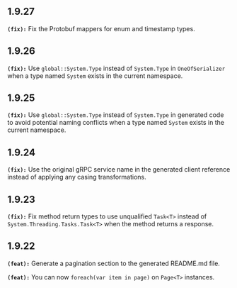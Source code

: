 ## 1.9.27
**`(fix):`** Fix the Protobuf mappers for enum and timestamp types.


## 1.9.26
**`(fix):`** Use `global::System.Type` instead of `System.Type` in `OneOfSerializer`
when a type named `System` exists in the current namespace.


## 1.9.25
**`(fix):`** Use `global::System.Type` instead of `System.Type` in generated code to avoid potential naming conflicts
when a type named `System` exists in the current namespace.


## 1.9.24
**`(fix):`** Use the original gRPC service name in the generated client reference instead of applying any casing transformations.


## 1.9.23
**`(fix):`** Fix method return types to use unqualified `Task<T>` instead of `System.Threading.Tasks.Task<T>`
when the method returns a response.


## 1.9.22
**`(feat):`** Generate a pagination section to the generated README.md file.


**`(feat):`** You can now `foreach(var item in page)` on `Page<T>` instances.


